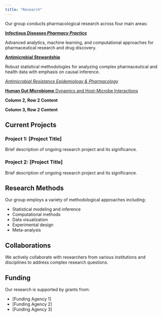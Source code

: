 ```yaml
---
title: "Research"
---
```


<!--- # Research Areas -->

Our group conducts pharmacological research across four main areas:


::: {.grid}

::: {.g-col-4}
[**Infectious Diseases *Pharmacy Practice* **](research/infectiousdiseases.qmd)

Advanced analytics, machine learning, and computational approaches for pharmaceutical research and drug discovery.

:::

::: {.g-col-4}
[**Antimicrobial Stewardship**](research/antimicrobialstewardship.qmd)

Robust statistical methodologies for analyzing complex pharmaceutical and health data with emphasis on causal inference.
:::

::: {.g-col-4}
[*Antimicrobial Resistance Epidemiology & Pharmacology*](research/antimicrobialresistance.qmd)
:::

::: {.g-col-4}
[**Human Gut Microbiome** Dynamics and Host-Microbe Interactions](research/humangutmicrobiome.qmd)
:::

::: {.g-col-4}
**Column 2, Row 2 Content**
:::

::: {.g-col-4}
**Column 3, Row 2 Content**
:::

:::


## Current Projects

### Project 1: \[Project Title\]

Brief description of ongoing research project and its significance.

### Project 2: \[Project Title\]

Brief description of ongoing research project and its significance.

## Research Methods

Our group employs a variety of methodological approaches including:

-   Statistical modeling and inference
-   Computational methods
-   Data visualization
-   Experimental design
-   Meta-analysis

## Collaborations

We actively collaborate with researchers from various institutions and disciplines to address complex research questions.

## Funding

Our research is supported by grants from:

-   \[Funding Agency 1\]
-   \[Funding Agency 2\]
-   \[Funding Agency 3\]

